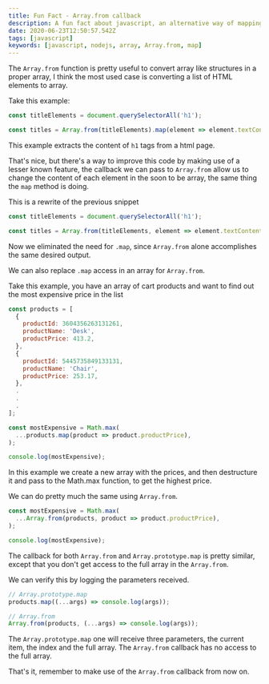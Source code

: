 ```yaml
---
title: Fun Fact - Array.from callback
description: A fun fact about javascript, an alternative way of mapping
date: 2020-06-23T12:50:57.542Z
tags: [javascript]
keywords: [javascript, nodejs, array, Array.from, map]
---
```


The <code>Array.from</code> function is pretty useful to convert array like structures in a proper array, 
I think the most used case is converting a list of HTML elements to array.

Take this example:

```js
const titleElements = document.querySelectorAll('h1');

const titles = Array.from(titleElements).map(element => element.textContent);
```

This example extracts the content of <code>h1</code> tags from a html page.

That's nice, but there's a way to improve this code by making use of a lesser known feature, the callback we can pass to <code>Array.from</code>
allow us to change the content of each element in the soon to be array, the same thing the <code>map</code> method is doing.

This is a rewrite of the previous snippet

```js
const titleElements = document.querySelectorAll('h1');

const titles = Array.from(titleElements, element => element.textContent);
```

Now we eliminated the need for <code>.map</code>, since <code>Array.from</code> alone accomplishes the same desired output.

We can also replace <code>.map</code> access in an array for <code>Array.from</code>.

Take this example, you have an array of cart products and want to find out the most expensive price in the list

```js
const products = [
  {
    productId: 3604356263131261,
    productName: 'Desk',
    productPrice: 413.2,
  },
  {
    productId: 5445735849133131,
    productName: 'Chair',
    productPrice: 253.17,
  },
  .
  .
  .
];

const mostExpensive = Math.max(
  ...products.map(product => product.productPrice),
);

console.log(mostExpensive);
```

In this example we create a new array with the prices, and then destructure it and pass to the Math.max function, to get the highest price.

We can do pretty much the same using <code>Array.from</code>.

```js
const mostExpensive = Math.max(
  ...Array.from(products, product => product.productPrice),
);

console.log(mostExpensive);
```

The callback for both <code>Array.from</code> and <code>Array.prototype.map</code> is pretty similar, 
except that you don't get access to the full array in the <code>Array.from</code>.

We can verify this by logging the parameters received.

```js
// Array.prototype.map
products.map((...args) => console.log(args));

// Array.from
Array.from(products, (...args) => console.log(args));
```

The <code>Array.prototype.map</code> one will receive three parameters, the current item, the index and the full array.
The <code>Array.from</code> callback has no access to the full array.

That's it, remember to make use of the <code>Array.from</code> callback from now on.

